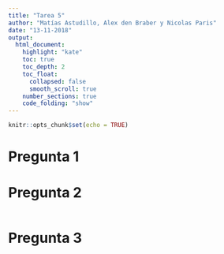```yaml
---
title: "Tarea 5"
author: "Matías Astudillo, Alex den Braber y Nicolas Paris"
date: "13-11-2018"
output: 
  html_document:
    highlight: "kate"
    toc: true
    toc_depth: 2
    toc_float:
      collapsed: false
      smooth_scroll: true
    number_sections: true
    code_folding: "show"
---
```


```r
knitr::opts_chunk$set(echo = TRUE)
```
# Pregunta 1


# Pregunta 2

```r

```

# Pregunta 3
```r

```


